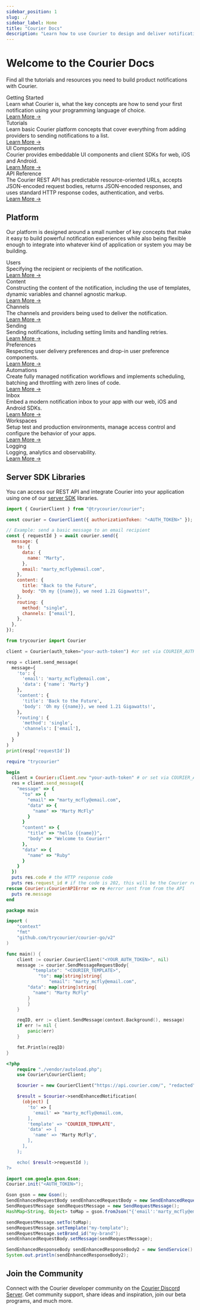 ```yaml
---
sidebar_position: 1
slug: ./
sidebar_label: Home
title: "Courier Docs"
description: "Learn how to use Courier to design and deliver notifications across multiple channels (email, SMS, mobile push, in-app) and integrate rich inbox experiences into your web and mobile apps."
---
```


# Welcome to the Courier Docs

Find all the tutorials and resources you need to build product notifications with Courier.

<div className="card-list medium">
  <div className="card-item">
    <div className="card-name">Getting Started</div>
    <div className="card-desc">Learn what Courier is, what the key concepts are how to send your first notification using your programming language of choice.
    </div>
    <div className="card-more"><a href="/getting-started/what-is-courier/">Learn More →</a></div>
  </div>
  <div className="card-item">
    <div className="card-name">Tutorials</div>
    <div className="card-desc">Learn basic Courier platform concepts that cover everything from adding providers to sending notifications to a list.</div>
    <div className="card-more"><a href="/tutorials">Learn More →</a></div>
  </div>
  <div className="card-item">
    <div className="card-name">UI Components</div>
    <div className="card-desc">Courier provides embeddable UI components and client SDKs for web, iOS and Android.</div>
    <div className="card-more"><a href="/sdk-libraries/client-sdks/">Learn More →</a></div>
  </div>
  <div className="card-item">
    <div className="card-name">API Reference</div>
    <div className="card-desc">The Courier REST API has predictable resource-oriented URLs, accepts JSON-encoded request bodies, returns JSON-encoded responses, and uses standard HTTP response codes, authentication, and verbs.
</div>
    <div className="card-more"><a href="/reference">Learn More →</a></div>
  </div>
</div>

## Platform

Our platform is designed around a small number of key concepts that make it easy to build powerful notification experiences while also being flexible enough to integrate into whatever kind of application or system you may be building.

<div className="card-list small">
  <div className="card-item">
    <div className="card-name">Users</div>
    <div className="card-desc">Specifying the recipient or recipients of the notification.</div>
    <div className="card-more"><a href="/platform/users">Learn More →</a></div>
  </div>
  <div className="card-item">
    <div className="card-name">Content</div>
    <div className="card-desc">Constructing the content of the notification, including the use of templates, dynamic variables and channel agnostic markup.</div>
    <div className="card-more"><a href="/platform/content">Learn More →</a></div>
  </div>
  <div className="card-item">
    <div className="card-name">Channels</div>
    <div className="card-desc">The channels and providers being used to deliver the notification.</div>
    <div className="card-more"><a href="/platform/channels">Learn More →</a></div>
  </div>
  <div className="card-item">
    <div className="card-name">Sending</div>
    <div className="card-desc">Sending notifications, including setting limits and handling retries.</div>
    <div className="card-more"><a href="/platform/sending">Learn More →</a></div>
  </div>
  <div className="card-item">
    <div className="card-name">Preferences</div>
    <div className="card-desc">Respecting user delivery preferences and drop-in user preference components.</div>
    <div className="card-more"><a href="/platform/preferences">Learn More →</a></div>
  </div>
  <div className="card-item">
    <div className="card-name">Automations</div>
    <div className="card-desc">Create fully managed notification workflows and implements scheduling, batching and throttling with zero lines of code.</div>
    <div className="card-more"><a href="/platform/automations">Learn More →</a></div>
  </div>
  <div className="card-item">
    <div className="card-name">Inbox</div>
    <div className="card-desc">Embed a modern notification inbox to your app with our web, iOS and Android SDKs.</div>
    <div className="card-more"><a href="/platform/inbox">Learn More →</a></div>
  </div>
  <div className="card-item">
    <div className="card-name">Workspaces</div>
    <div className="card-desc">Setup test and production environments, manage access control and configure the behavior of your apps.</div>
    <div className="card-more"><a href="/platform/workspaces">Learn More →</a></div>
  </div>
  <div className="card-item">
    <div className="card-name">Logging</div>
    <div className="card-desc">Logging, analytics and observability.</div>
    <div className="card-more"><a href="/platform/logging">Learn More →</a></div>
  </div>
</div>

## Server SDK Libraries

You can access our REST API and integrate Courier into your application using one of our [server SDK](/sdk-libraries/server-sdks) libraries.

<Tabs groupId="code">
<TabItem value="js" label="courier-node">

```js
import { CourierClient } from "@trycourier/courier";

const courier = CourierClient({ authorizationToken: "<AUTH_TOKEN>" }); // get from the Courier UI

// Example: send a basic message to an email recipient
const { requestId } = await courier.send({
  message: {
    to: {
      data: {
        name: "Marty",
      },
      email: "marty_mcfly@email.com",
    },
    content: {
      title: "Back to the Future",
      body: "Oh my {{name}}, we need 1.21 Gigawatts!",
    },
    routing: {
      method: "single",
      channels: ["email"],
    },
  },
});
```

</TabItem>

<TabItem value="python" label="courier-python">

```python
from trycourier import Courier

client = Courier(auth_token="your-auth-token") #or set via COURIER_AUTH_TOKEN env var

resp = client.send_message(
  message={
    'to': {
      'email': 'marty_mcfly@email.com',
      'data': {'name': 'Marty'}
    },
    'content': {
      'title': 'Back to the Future',
      'body': 'Oh my {{name}}, we need 1.21 Gigawatts!',
    },
    'routing': {
      'method': 'single',
      'channels': ['email'],
    }
  }
)
print(resp['requestId'])
```

</TabItem>

<TabItem value="ruby" label="courier-ruby">

```ruby
require "trycourier"

begin
  client = Courier::Client.new "your-auth-token" # or set via COURIER_AUTH_TOKEN env var
  res = client.send_message({
    "message" => {
      "to" => {
        "email" => "marty_mcfly@email.com",
        "data" => {
          "name" => "Marty McFly"
        }
      }
      "content" => {
        "title" => "hello {{name}}",
        "body" => "Welcome to Courier!"
      },
      "data" => {
        "name" => "Ruby"
      }
    }
  })
  puts res.code # the HTTP response code
  puts res.request_id # if the code is 202, this will be the Courier request ID for this message
rescue Courier::CourierAPIError => re #error sent from from the API
  puts re.message
end
```

</TabItem>

<TabItem value="go" label="courier-go">

```go
package main

import (
	"context"
	"fmt"
	"github.com/trycourier/courier-go/v2"
)

func main() {
	client := courier.CourierClient("<YOUR_AUTH_TOKEN>", nil)
	message := courier.SendMessageRequestBody{
		  "template": "<COURIER_TEMPLATE>",
			"to": map[string]string{
				"email": "marty_mcfly@email.com",
        "data": map[string]string{
          "name": "Marty McFly"
        }
		}
	}

	reqID, err := client.SendMessage(context.Background(), message)
	if err != nil {
		panic(err)
	}

	fmt.Println(reqID)
}
```

</TabItem>

<TabItem value="php" label="courier-php">

```php
<?php
    require "./vendor/autoload.php";
    use Courier\CourierClient;

    $courier = new CourierClient("https://api.courier.com/", "redacted");

    $result = $courier->sendEnhancedNotification(
      (object) [
        'to' => [
          'email' => "marty_mcfly@email.com,
        ],
        'template' => "COURIER_TEMPLATE",
        'data' => [
          'name' => "Marty McFly",
        ],
      ],
    );

    echo( $result->requestId );
?>
```

</TabItem>

<TabItem value="java" label="courier-java">

```java
import com.google.gson.Gson;
Courier.init("<AUTH_TOKEN>");

Gson gson = new Gson();
SendEnhancedRequestBody sendEnhancedRequestBody = new SendEnhancedRequestBody();
SendRequestMessage sendRequestMessage = new SendRequestMessage();
HashMap<String, Object> toMap = gson.fromJson("{'email':'marty_mcfly@email.com'}", HashMap.class);

sendRequestMessage.setTo(toMap);
sendRequestMessage.setTemplate("my-template");
sendRequestMessage.setBrand_id("my-brand");
sendEnhancedRequestBody.setMessage(sendRequestMessage);

SendEnhancedResponseBody sendEnhancedResponseBody2 = new SendService().sendEnhancedMessage(sendEnhancedRequestBody);
System.out.println(sendEnhancedResponseBody2);
```

</TabItem>

</Tabs>

## Join the Community

Connect with the Courier developer community on the [Courier Discord Server](https://discord.gg/courier). Get community support, share ideas and inspiration, join our beta programs, and much more.
